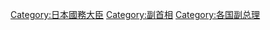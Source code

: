 {{catmore|副總理 (日本)}}

[[Category:日本國務大臣|Category:日本國務大臣]]
[[Category:副首相|Category:副首相]]
[[Category:各国副总理|Category:各国副总理]]
